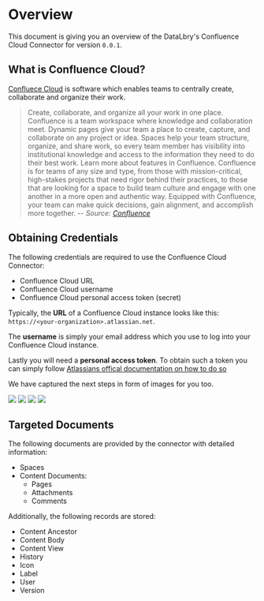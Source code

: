 # Overview

This document is giving you an overview of the DataLbry's Confluence Cloud Connector for version `0.0.1`.

## What is Confluence Cloud?

[Confluece Cloud](https://www.atlassian.com/de/software/confluence) is software which enables teams to centrally create, collaborate and organize their work.


> Create, collaborate, and organize all your work in one place. Confluence is a team workspace where knowledge and collaboration meet. Dynamic pages give your team a place to create, capture, and collaborate on any project or idea. Spaces help your team structure, organize, and share work, so every team member has visibility into institutional knowledge and access to the information they need to do their best work. Learn more about features in Confluence.
> Confluence is for teams of any size and type, from those with mission-critical, high-stakes projects that need
rigor behind their practices, to those that are looking for a space to build team culture and engage with one another in a more open and authentic way.
> Equipped with Confluence, your team can make quick decisions, gain alignment, and accomplish more together.
> -- <cite>Source: [Confluence](https://www.atlassian.com/software/confluence/guides/get-started/confluence-overview#about-confluence) </cite>

## Obtaining Credentials

The following credentials are required to use the Confluence Cloud Connector:

- Confluence Cloud URL
- Confluence Cloud username
- Confluence Cloud personal access token (secret)

Typically, the **URL** of a Confluence Cloud instance looks like this: `https://<your-organization>.atlassian.net`.

The **username** is simply your email address which you use to log into your Confluence Cloud instance.

Lastly you will need a  **personal access token**. To obtain such a token you can simply follow [Atlassians offical
documentation on how to do so](https://support.atlassian.com/atlassian-account/docs/manage-api-tokens-for-your-atlassian-account/)

We have captured the next steps in form of images for you too.

![](img/API_TOKEN_01.png)
![](img/API_TOKEN_02.png)
![](img/API_TOKEN_03.png)
![](img/API_TOKEN_04.png)

## Targeted Documents

The following documents are provided by the connector with detailed information:

- Spaces
- Content Documents:
    - Pages
    - Attachments
    - Comments

Additionally, the following records are stored:

- Content Ancestor
- Content Body
- Content View
- History
- Icon
- Label
- User
- Version


